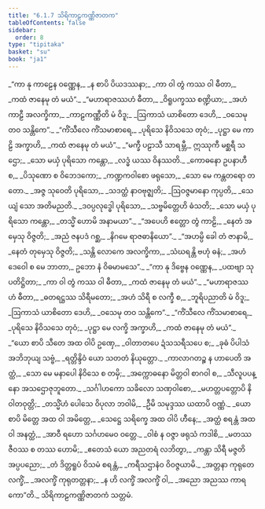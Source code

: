 ```yaml
---
title: "6.1.7 သိရိကာဠကဏ္ဏိဇာတက"
tableOfContents: false
sidebar:
  order: 8
type: "tipitaka"
basket: "su"
book: "ja1"
---
```



<DynamicBreadcrumb />

<Division number="40" book="ja1">

<Paragraph number="1363" type="verses" book="ja1">
_“ကာ နု ကာဠေန ဝဏ္ဏေန,_  
_န စာပိ ပိယဒဿနာ;_  
_ကာ ဝါ တွံ ကဿ ဝါ ဓီတာ,_  
_ကထံ ဇာနေမု တံ မယံ”._  

</Paragraph>

</Division>
<Division number="41" book="ja1">

<Paragraph number="1364" type="verses" book="ja1">
_“မဟာရာဇဿဟံ ဓီတာ,_  
_ဝိရူပက္ခဿ စဏ္ဍိယာ;_  
_အဟံ ကာဠီ အလက္ခိကာ,_  
_ကာဠကဏ္ဏီတိ မံ ဝိဒူ;_  
_ဩကာသံ ယာစိတော ဒေဟိ,_  
_ဝသေမု တဝ သန္တိကေ”._  

</Paragraph>

</Division>
<Division number="42" book="ja1">

<Paragraph number="1365" type="verses" book="ja1">
_“ကိံသီလေ ကိံသမာစာရေ,_  
_ပုရိသေ နိဝိသသေ တုဝံ;_  
_ပုဋ္ဌာ မေ ကာဠိ အက္ခာဟိ,_  
_ကထံ ဇာနေမု တံ မယံ”._  

</Paragraph>

</Division>
<Division number="43" book="ja1">

<Paragraph number="1366" type="verses" book="ja1">
_“မက္ခီ ပဠာသီ သာရမ္ဘီ,_  
ဣဿုကီ မစ္ဆရီ သဌော;_  
_သော မယှံ ပုရိသော ကန္တော,_  
_လဒ္ဓံ ယဿ ဝိနဿတိ._  

</Paragraph>

</Division>
<Division number="44" book="ja1">

<Paragraph number="1367" type="verses" book="ja1">
_ကောဓနော ဥပနာဟီ စ,_  
_ပိသုဏော စ ဝိဘေဒကော;_  
_ကဏ္ဍကဝါစော ဖရုသော,_  
_သော မေ ကန္တတရော တတော._  

</Paragraph>

</Division>
<Division number="45" book="ja1">

<Paragraph number="1368" type="verses" book="ja1">
_အဇ္ဇ သုဝေတိ ပုရိသော,_  
_သဒတ္ထံ နာဝဗုဇ္ဈတိ;_  
_ဩဝဇ္ဇမာနော ကုပ္ပတိ,_  
_သေယျံ သော အတိမညတိ._  

</Paragraph>

</Division>
<Division number="46" book="ja1">

<Paragraph number="1369" type="verses" book="ja1">
_ဒဝပ္ပလုဒ္ဓေါ ပုရိသော,_  
_သဗ္ဗမိတ္တေဟိ ဓံသတိ;_  
_သော မယှံ ပုရိသော ကန္တော,_  
_တသ္မိံ ဟောမိ အနာမယာ”._  

</Paragraph>

</Division>
<Division number="47" book="ja1">

<Paragraph number="1370" type="verses" book="ja1">
_“အပေဟိ ဧတ္တော တွံ ကာဠိ,_  
_နေတံ အမှေသု ဝိဇ္ဇတိ;_  
_အညံ ဇနပဒံ ဂစ္ဆ,_  
_နိဂမေ ရာဇဓာနိယော”._  

</Paragraph>

</Division>
<Division number="48" book="ja1">

<Paragraph number="1371" type="verses" book="ja1">
_“အဟမ္ပိ ခေါ တံ ဇာနာမိ,_  
_နေတံ တုမှေသု ဝိဇ္ဇတိ;_  
_သန္တိ လောကေ အလက္ခိကာ,_  
_သံဃရန္တိ ဗဟုံ ဓနံ;_  
_အဟံ ဒေဝေါ စ မေ ဘာတာ,_  
ဥဘော နံ ဝိဓမာမသေ”._  

</Paragraph>

</Division>
<Division number="49" book="ja1">

<Paragraph number="1372" type="verses" book="ja1">
_“ကာ နု ဒိဗ္ဗေန ဝဏ္ဏေန,_  
_ပထဗျာ သုပတိဋ္ဌိတာ;_  
_ကာ ဝါ တွံ ကဿ ဝါ ဓီတာ,_  
_ကထံ ဇာနေမု တံ မယံ”._  

</Paragraph>

</Division>
<Division number="50" book="ja1">

<Paragraph number="1373" type="verses" book="ja1">
_“မဟာရာဇဿဟံ ဓီတာ,_  
_ဓတရဋ္ဌဿ သိရီမတော;_  
_အဟံ သိရီ စ လက္ခီ စ,_  
_ဘူရိပညာတိ မံ ဝိဒူ;_  
_ဩကာသံ ယာစိတော ဒေဟိ,_  
_ဝသေမု တဝ သန္တိကေ”._  

</Paragraph>

</Division>
<Division number="51" book="ja1">

<Paragraph number="1374" type="verses" book="ja1">
_“ကိံသီလေ ကိံသမာစာရေ,_  
_ပုရိသေ နိဝိသသေ တုဝံ;_  
_ပုဋ္ဌာ မေ လက္ခိ အက္ခာဟိ,_  
_ကထံ ဇာနေမု တံ မယံ”._  

</Paragraph>

</Division>
<Division number="52" book="ja1">

<Paragraph number="1375" type="verses" book="ja1">
_“ယော စာပိ သီတေ အထ ဝါပိ ဥဏှေ,_  
_ဝါတာတပေ ဍံသသရီသပေ စ;_  
_ခုဓံ ပိပါသံ အဘိဘုယျ သဗ္ဗံ,_  
_ရတ္တိန္ဒိဝံ ယော သတတံ နိယုတ္တော._  

</Paragraph>

</Division>
<Division number="53" book="ja1">

<Paragraph number="1376" type="verses" book="ja1">
_ကာလာဂတဉ္စ န ဟာပေတိ အတ္ထံ,_  
_သော မေ မနာပေါ နိဝိသေ စ တမှိ;_  
_အက္ကောဓနော မိတ္တဝါ စာဂဝါ စ,_  
_သီလူပပန္နော အသဌောဇုဘူတော._  

</Paragraph>

</Division>
<Division number="54" book="ja1">

<Paragraph number="1377" type="verses" book="ja1">
_သင်္ဂါဟကော သခိလော သဏှဝါစော,_  
_မဟတ္တပတ္တောပိ နိဝါတဝုတ္တိ;_  
_တသ္မိံဟံ ပေါသေ ဝိပုလာ ဘဝါမိ,_  
_ဦမိ သမုဒ္ဒဿ ယထာပိ ဝဏ္ဏံ._  

</Paragraph>

</Division>
<Division number="55" book="ja1">

<Paragraph number="1378" type="verses" book="ja1">
_ယော စာပိ မိတ္တေ အထ ဝါ အမိတ္တေ,_  
_သေဋ္ဌေ သရိက္ခေ အထ ဝါပိ ဟီနေ;_  
_အတ္ထံ စရန္တံ အထ ဝါ အနတ္ထံ,_  
_အာဝီ ရဟော သင်္ဂဟမေဝ ဝတ္တေ._  

</Paragraph>

</Division>
<Division number="56" book="ja1">

<Paragraph number="1379" type="verses" book="ja1">
_ဝါစံ န ဝဇ္ဇာ ဖရုသံ ကဒါစိ,_  
_မတဿ ဇီဝဿ စ တဿ ဟောမိ;_  
_ဧတေသံ ယော အညတရံ လဘိတွာ,_  
_ကန္တာ သိရီ မဇ္ဇတိ အပ္ပပညော;_  
_တံ ဒိတ္တရူပံ ဝိသမံ စရန္တံ,_  
_ကရီသဌာနံဝ ဝိဝဇ္ဇယာမိ._  

</Paragraph>

</Division>
<Division number="57" book="ja1">

<Paragraph number="1380" type="verses" book="ja1">
_အတ္တနာ ကုရုတေ လက္ခိံ,_  
_အလက္ခိံ ကုရုတတ္တနာ;_  
_န ဟိ လက္ခိံ အလက္ခိံ ဝါ,_  
_အညော အညဿ ကာရကော”တိ._  


</Paragraph>
</Division>

<Paragraph number="1381" type="center" book="ja1">
သိရိကာဠကဏ္ဏိဇာတကံ သတ္တမံ.
</Paragraph>
